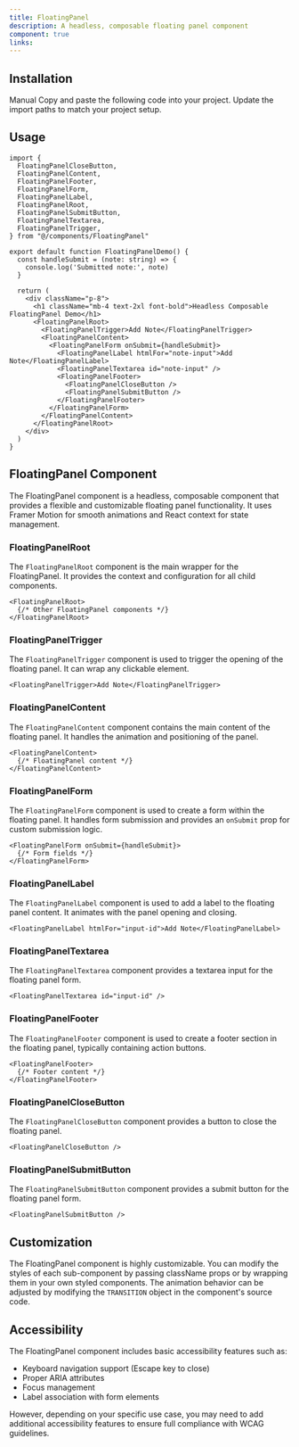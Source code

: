 ```yaml
---
title: FloatingPanel
description: A headless, composable floating panel component
component: true
links:
---
```


<ComponentPreview
  name="floating-panel-demo"
  className="[&_.preview>[data-orientation=vertical]]:sm:max-w-[70%]"
  description="All variations"
/>

## Installation

<Tabs defaultValue="manual">
  <TabsList>
    <TabsTrigger value="manual">Manual</TabsTrigger>
  </TabsList>
  <TabsContent value="manual">
    <Steps>
      <Step>Copy and paste the following code into your project.</Step>
      <ComponentSource name="floating-panel" />
      <Step>Update the import paths to match your project setup.</Step>
    </Steps>
  </TabsContent>
</Tabs>

## Usage

```tsx
import {
  FloatingPanelCloseButton,
  FloatingPanelContent,
  FloatingPanelFooter,
  FloatingPanelForm,
  FloatingPanelLabel,
  FloatingPanelRoot,
  FloatingPanelSubmitButton,
  FloatingPanelTextarea,
  FloatingPanelTrigger,
} from "@/components/FloatingPanel"
```

```typescriptreact
export default function FloatingPanelDemo() {
  const handleSubmit = (note: string) => {
    console.log('Submitted note:', note)
  }

  return (
    <div className="p-8">
      <h1 className="mb-4 text-2xl font-bold">Headless Composable FloatingPanel Demo</h1>
      <FloatingPanelRoot>
        <FloatingPanelTrigger>Add Note</FloatingPanelTrigger>
        <FloatingPanelContent>
          <FloatingPanelForm onSubmit={handleSubmit}>
            <FloatingPanelLabel htmlFor="note-input">Add Note</FloatingPanelLabel>
            <FloatingPanelTextarea id="note-input" />
            <FloatingPanelFooter>
              <FloatingPanelCloseButton />
              <FloatingPanelSubmitButton />
            </FloatingPanelFooter>
          </FloatingPanelForm>
        </FloatingPanelContent>
      </FloatingPanelRoot>
    </div>
  )
}
```

## FloatingPanel Component

The FloatingPanel component is a headless, composable component that provides a flexible and customizable floating panel functionality. It uses Framer Motion for smooth animations and React context for state management.

### FloatingPanelRoot

The `FloatingPanelRoot` component is the main wrapper for the FloatingPanel. It provides the context and configuration for all child components.

```typescriptreact
<FloatingPanelRoot>
  {/* Other FloatingPanel components */}
</FloatingPanelRoot>
```

### FloatingPanelTrigger

The `FloatingPanelTrigger` component is used to trigger the opening of the floating panel. It can wrap any clickable element.

```typescriptreact
<FloatingPanelTrigger>Add Note</FloatingPanelTrigger>
```

### FloatingPanelContent

The `FloatingPanelContent` component contains the main content of the floating panel. It handles the animation and positioning of the panel.

```typescriptreact
<FloatingPanelContent>
  {/* FloatingPanel content */}
</FloatingPanelContent>
```

### FloatingPanelForm

The `FloatingPanelForm` component is used to create a form within the floating panel. It handles form submission and provides an `onSubmit` prop for custom submission logic.

```typescriptreact
<FloatingPanelForm onSubmit={handleSubmit}>
  {/* Form fields */}
</FloatingPanelForm>
```

### FloatingPanelLabel

The `FloatingPanelLabel` component is used to add a label to the floating panel content. It animates with the panel opening and closing.

```typescriptreact
<FloatingPanelLabel htmlFor="input-id">Add Note</FloatingPanelLabel>
```

### FloatingPanelTextarea

The `FloatingPanelTextarea` component provides a textarea input for the floating panel form.

```typescriptreact
<FloatingPanelTextarea id="input-id" />
```

### FloatingPanelFooter

The `FloatingPanelFooter` component is used to create a footer section in the floating panel, typically containing action buttons.

```typescriptreact
<FloatingPanelFooter>
  {/* Footer content */}
</FloatingPanelFooter>
```

### FloatingPanelCloseButton

The `FloatingPanelCloseButton` component provides a button to close the floating panel.

```typescriptreact
<FloatingPanelCloseButton />
```

### FloatingPanelSubmitButton

The `FloatingPanelSubmitButton` component provides a submit button for the floating panel form.

```typescriptreact
<FloatingPanelSubmitButton />
```

## Customization

The FloatingPanel component is highly customizable. You can modify the styles of each sub-component by passing className props or by wrapping them in your own styled components. The animation behavior can be adjusted by modifying the `TRANSITION` object in the component's source code.

## Accessibility

The FloatingPanel component includes basic accessibility features such as:

- Keyboard navigation support (Escape key to close)
- Proper ARIA attributes
- Focus management
- Label association with form elements

However, depending on your specific use case, you may need to add additional accessibility features to ensure full compliance with WCAG guidelines.
